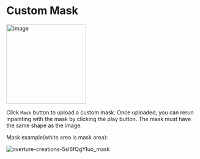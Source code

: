 # Custom Mask

<img
  width="208"
  alt="image"
  src="https://user-images.githubusercontent.com/3998421/202080438-dbd441e3-c1d3-4811-a9a3-81d4d34fbefe.png"
/>

Click `Mask` button to upload a custom mask.
Once uploaded, you can rerun inpainting with the mask by clicking the play button.
The mask must have the same shape as the image.

Mask example(white area is mask area):

![overture-creations-5sI6fQgYIuo_mask](https://user-images.githubusercontent.com/3998421/202105351-9fcc4bf8-129d-461a-8524-92e4caad431f.png)
